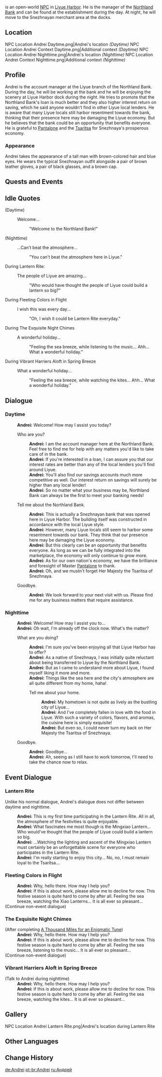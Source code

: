 {{Character Infobox
|type             = Open-World NPC
|image            = NPC Andrei.png
|region           = Snezhnaya
|location         = Liyue
|affiliation      = Northland Bank
|title            = Manager, Northland Bank
}}
{{Lang|'''Andrei'''|ru=Андрей|ru_rm=Andrey}} is an open-world [[NPC]] in [[Liyue Harbor]]. He is the manager of the [[Northland Bank]] and can be found at the establishment during the day. At night, he will move to the Snezhnayan merchant area at the docks.

==Location==
<gallery>
NPC Location Andrei Daytime.png|Andrei's location ''(Daytime)''
NPC Location Andrei Context Daytime.png|Additional context ''(Daytime)''
NPC Location Andrei Nighttime.png|Andrei's location ''(Nighttime)''
NPC Location Andrei Context Nighttime.png|Additional context ''(Nighttime)''
</gallery>

==Profile==
Andrei is the account manager at the Liyue branch of the Northland Bank. During the day, he will be working at the bank and he will be enjoying the scenery at Liyue Harbor dock during the night. He tries to promote that the Northland Bank's loan is much better and they also higher interest return on saving, which he said anyone wouldn't find in other Liyue local lenders. He is aware that many Liyue locals still harbor resentment towards the bank, thinking that their presence here may be damaging the Liyue economy. But he believes that the bank could be an opportunity that benefits everyone. He is grateful to [[Pantalone]] and the [[Tsaritsa]] for Snezhnaya's prosperous economy.

===Appearance===
Andrei takes the appearance of a tall man with brown-colored hair and blue eyes. He wears the typical Snezhnayan outfit alongside a pair of brown leather gloves, a pair of black glasses, and a brown cap.

==Quests and Events==
{{Quests and Events}}

==Idle Quotes==
{{Dialogue Start}}
;(Daytime)
:{{DIcon|Idle}} Welcome...
::{{A|VO Andrei 01.ogg}} "Welcome to the Northland Bank!"

;(Nighttime)
:{{DIcon|Idle}} ...Can't beat the atmosphere...
::{{A|VO Andrei 02.ogg}} "You can't beat the atmosphere here in Liyue."
{{Dialogue End}}

;During Lantern Rite:
{{Dialogue Start}}
:{{DIcon|Idle}} The people of Liyue are amazing...
::{{A|VO Andrei Lantern Rite 01.ogg}} "Who would have thought the people of Liyue could build a lantern so big?"
{{Dialogue End}}

;During Fleeting Colors in Flight
{{Dialogue Start}}
: {{DIcon|Idle}} I wish this was every day...
:: {{A|VO Andrei Lantern Rite 02.ogg}} "Oh, I wish it could be Lantern Rite everyday."
{{Dialogue End}}

;During The Exquisite Night Chimes
{{Dialogue Start}}
: {{DIcon|Idle}} A wonderful holiday...
:: {{A|VO Andrei Lantern Rite 03.ogg}} "Feeling the sea breeze, while listening to the music... Ahh... What a wonderful holiday."
{{Dialogue End}}

;During Vibrant Harriers Aloft in Spring Breeze
{{Dialogue Start}}
: {{DIcon|Idle}} What a wonderful holiday...
:: {{A|VO Andrei Lantern Rite 04.ogg}} "Feeling the sea breeze, while watching the kites... Ahh... What a wonderful holiday."
{{Dialogue End}}

==Dialogue==
===Daytime===
{{Dialogue Start}}
:'''Andrei:''' Welcome! How may I assist you today?
:{{DIcon}} Who are you?
::'''Andrei:''' I am the account manager here at the Northland Bank. Feel free to find me for help with any matters you'd like to take care of in the bank.
::'''Andrei:''' If you're interested in a loan, I can assure you that our interest rates are better than any of the local lenders you'll find around Liyue.
::'''Andrei:''' You'll also find our savings accounts much more competitive as well. Our interest return on savings will surely be higher than any local lender!
::'''Andrei:''' So no matter what your business may be, Northland Bank can always be the first to meet your banking needs!
:{{DIcon}} Tell me about the Northland Bank.
::'''Andrei:''' This is actually a Snezhnayan bank that was opened here in Liyue Harbor. The building itself was constructed in accordance with the local Liyue style.
::'''Andrei:''' However, many Liyue locals still seem to harbor some resentment towards our bank. They think that our presence here may be damaging the Liyue economy.
::'''Andrei:''' But this clearly can be an opportunity that benefits everyone. As long as we can be fully integrated into the marketplace, the economy will only continue to grow more.
::'''Andrei:''' As for our own nation's economy, we have the brilliance and foresight of Master [[Pantalone]] to thank.
::'''Andrei:''' Oh, and we mustn't forget Her Majesty the Tsaritsa of Snezhnaya.
:{{DIcon}} Goodbye.
::'''Andrei:''' We look forward to your next visit with us. Please find me for any business matters that require assistance.
{{Dialogue End}}

===Nighttime===
{{Dialogue Start}}
:'''Andrei:''' Welcome! How may I assist you to...
:'''Andrei:''' Oh wait, I'm already off the clock now. What's the matter?
:{{DIcon}} What are you doing?
::'''Andrei:''' I'm sure you've been enjoying all that Liyue Harbor has to offer?
::'''Andrei:''' As a native of Snezhnaya, I was initially quite reluctant about being transferred to Liyue by the Northland Bank.
::'''Andrei:''' But as I came to understand more about Liyue, I found myself liking it more and more.
::'''Andrei:''' Things like the sea here and the city's atmosphere are all quite different from my home, haha!
::{{DIcon}} Tell me about your home.
:::'''Andrei:''' My hometown is not quite as lively as the bustling city of Liyue...
:::'''Andrei:''' And I've completely fallen in love with the food in Liyue. With such a variety of colors, flavors, and aromas, the cuisine here is simply exquisite!
:::'''Andrei:''' But even so, I could never turn my back on Her Majesty the Tsaritsa of Snezhnaya.
:{{DIcon}} Goodbye.
::'''Andrei:''' Goodbye...
::'''Andrei:''' Ah, seeing as I still have to work tomorrow, I'll need to take the chance now to relax.
{{Dialogue End}}

==Event Dialogue==
===Lantern Rite===
Unlike his normal dialogue, Andrei's dialogue does not differ between daytime and nighttime.
{{Dialogue Start}}
:'''Andrei:''' This is my first time participating in the Lantern Rite. All in all, the atmosphere of the festivities is quite enjoyable.
:'''Andrei:''' What fascinates me most though is the Mingxiao Lantern... Who would've thought that the people of Liyue could build a lantern so big.
:'''Andrei:''' ...Watching the lighting and ascent of the Mingxiao Lantern must certainly be an unforgettable scene for everyone who participates in the Lantern Rite.
:'''Andrei:''' I'm really starting to enjoy this city... No, no, I must remain loyal to the Tsaritsa...
{{Dialogue End}}

===Fleeting Colors in Flight===
{{Dialogue Start}}
:'''Andrei:''' Why, hello there. How may I help you?
:'''Andrei:''' If this is about work, please allow me to decline for now. This festive season is quite hard to come by after all. Feeling the sea breeze, watching the Xiao Lanterns... It is all ever so pleasant...
;(Continue non-event dialogue)
{{Dialogue End}}

===The Exquisite Night Chimes===
{{Dialogue Start}}
;(After completing [[A Thousand Miles for an Enigmatic Tune]]){{Verify}}
:'''Andrei:''' Why, hello there. How may I help you?
:'''Andrei:''' If this is about work, please allow me to decline for now. This festive season is quite hard to come by after all. Feeling the sea breeze, listening to the music... It is all ever so pleasant...
;(Continue non-event dialogue)
{{Dialogue End}}

===Vibrant Harriers Aloft in Spring Breeze===
{{Dialogue Start}}
;(Talk to Andrei during nighttime)
:'''Andrei:''' Why, hello there. How may I help you?
:'''Andrei:''' If this is about work, please allow me to decline for now. This festive season is quite hard to come by after all. Feeling the sea breeze, watching the kites... It is all ever so pleasant...
{{Dialogue End}}

==Gallery==
<gallery>
NPC Location Andrei Lantern Rite.png|Andrei's location during Lantern Rite
<!--NPC Location Andrei Context Lantern Rite.png|Additional context during Lantern Rite-->
</gallery>

==Other Languages==
{{Other Languages
|default_hidden = 1
|en      = Andrei
|zhs     = 安德烈
|zhs_rm  = Āndéliè
|zht     = 安德烈
|zht_rm  = Āndéliè
|ja      = アンドレイ
|ja_rm   = Andorei
|ko      = 안드레이
|es      = Andrei
|fr      = Andrei
|ru      = Андрей
|th      = Andrei
|vi      = Andrei
|de      = Andrei
|id      = Andrei
|pt      = Andrei
|tr      = Andrei
|it      = Andrei
}}

==Change History==
{{Change History|1.0}}

[[de:Andrei]]
[[pt-br:Andrei]]
[[ru:Андрей]]